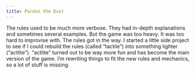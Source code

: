 ```yaml
---
title: Pardon the Dust
---
```


The rules used to be much more verbose. They had in-depth explanations and sometimes several examples. But the game was too heavy. It was too hard to improvise with. The rules got in the way. I started a little side project to see if I could rebuild the rules (called "tactile") into something lighter ("actlite"). "actlite" turned out to be way more fun and has become the main version of the game. I'm rewriting things to fit the new rules and mechanics, so a lot of stuff is missing.  